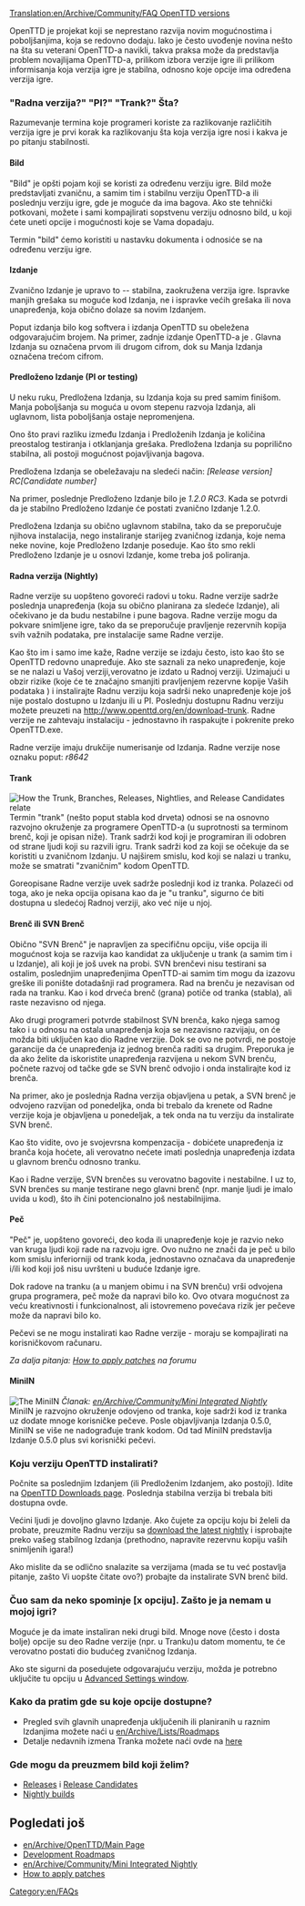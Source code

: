 [[Translation:en/Archive/Community/FAQ OpenTTD versions]]



OpenTTD je projekat koji se neprestano razvija novim mogućnostima i poboljšanjima, koja se redovno dodaju. Iako je često uvođenje novina nešto na šta su veterani OpenTTD-a navikli, takva praksa može da predstavlja problem novajlijama OpenTTD-a, prilikom izbora verzije igre ili prilikom informisanja koja verzija igre je stabilna, odnosno koje opcije ima određena verzija igre.

=== "Radna verzija?"  "PI?"  "Trank?"  Šta?===
Razumevanje termina koje programeri koriste za razlikovanje različitih verzija igre je prvi korak ka razlikovanju šta koja verzija igre nosi i kakva je po pitanju stabilnosti.

====Bild====
"Bild" je opšti pojam koji se koristi za određenu verziju igre. Bild može predstavljati zvaničnu, a samim tim i stabilnu verziju OpenTTD-a ili poslednju verziju igre, gde je moguće da ima bagova. Ako ste tehnički potkovani, možete i sami kompajlirati sopstvenu verziju odnosno bild, u koji ćete uneti opcije i mogućnosti koje se Vama dopadaju.

Termin "bild" ćemo koristiti u nastavku dokumenta i odnosiće se na određenu verziju igre.

====Izdanje====
Zvanično Izdanje je upravo to -- stabilna, zaokružena verzija igre. Ispravke manjih grešaka su moguće kod Izdanja, ne i ispravke većih grešaka ili nova unapređenja, koja obično dolaze sa novim Izdanjem.  

Poput izdanja bilo kog softvera i izdanja OpenTTD su obeležena odgovarajućim brojem.  Na primer, zadnje izdanje OpenTTD-a je {{en/Version}}. Glavna Izdanja su označena prvom ili drugom cifrom, dok su Manja Izdanja označena trećom cifrom.

====Predloženo Izdanje (PI or testing)====
U neku ruku, Predložena Izdanja, su Izdanja koja su pred samim finišom. Manja poboljšanja su moguća u ovom stepenu razvoja Izdanja, ali uglavnom, lista poboljšanja ostaje nepromenjena. 

Ono što pravi razliku između Izdanja i Predloženih Izdanja je količina preostalog testiranja i otklanjanja grešaka. Predložena Izdanja su poprilično stabilna, ali postoji mogućnost pojavljivanja bagova.

Predložena Izdanja se obeležavaju na sledeći način: 
''[Release version] RC[Candidate number]''

Na primer, poslednje Predloženo Izdanje bilo je ''1.2.0 RC3''. Kada se potvrdi da je stabilno Predloženo Izdanje će postati zvanično Izdanje  1.2.0.

Predložena Izdanja su obično uglavnom stabilna, tako da se preporučuje njihova instalacija, nego instaliranje starijeg zvaničnog izdanja, koje nema neke novine, koje Predloženo Izdanje poseduje. Kao što smo rekli Predloženo Izdanje je u osnovi Izdanje, kome treba još poliranja.

====Radna verzija (Nightly)====
Radne verzije su uopšteno govoreći radovi u toku. Radne verzije sadrže poslednja unapređenja (koja su obično planirana za sledeće Izdanje), ali očekivano je da budu nestabilne i pune bagova. Radne verzije mogu da pokvare snimljene igre, tako da se preporučuje pravljenje rezervnih kopija svih važnih podataka, pre instalacije same Radne verzije.

Kao što im i samo ime kaže, Radne verzije se izdaju često, isto kao što se OpenTTD redovno unapređuje. Ako ste saznali za neko unapređenje, koje se ne nalazi u Vašoj verziji,verovatno je izdato u Radnoj verziji. Uzimajući u obzir rizike (koje će te značajno smanjiti pravljenjem rezervne kopije Vaših podataka {{en/Emoticon|:)}}) i instalirajte Radnu verziju koja sadrši neko unapređenje koje još nije postalo dostupno u Izdanju ili u PI. Poslednju dostupnu Radnu verziju možete preuzeti na http://www.openttd.org/en/download-trunk. Radne verzije ne zahtevaju instalaciju - jednostavno ih raspakujte i pokrenite preko OpenTTD.exe.

Radne verzije imaju drukčije numerisanje od Izdanja. Radne verzije nose oznaku poput:
''r8642''

====Trank====
[[File:en/Archive/Community/Version Illustration.gif|frame|right|How the Trunk, Branches, Releases, Nightlies, and Release Candidates relate]]
Termin "trank" (nešto poput stabla kod drveta) odnosi se na osnovno razvojno okruženje za programere OpenTTD-a (u suprotnosti sa terminom brenč, koji je opisan niže). Trank sadrži kod koji je programiran ili odobren od strane ljudi koji su razvili igru. Trank sadrži kod za koji se očekuje da se koristiti u zvaničnom Izdanju. U najširem smislu, kod koji se nalazi u tranku, može se smatrati "zvaničnim" kodom OpenTTD.

Goreopisane Radne verzije uvek sadrže poslednji kod iz tranka. Polazeći od toga, ako je neka opcija opisana kao da je "u tranku", sigurno će biti dostupna u sledećoj Radnoj verziji, ako već nije u njoj.

====Brenč ili SVN Brenč====
Obično "SVN Brenč" je napravljen za specifičnu opciju, više opcija ili mogućnost koja se razvija kao kandidat za uključenje u trank (a samim tim i u Izdanje), ali koji je još uvek na probi. SVN brenčevi nisu testirani sa ostalim, poslednjim unapređenjima OpenTTD-ai samim tim mogu da izazovu greške ili ponište dotadašnji rad programera. Rad na brenču je nezavisan od rada na tranku. Kao i kod drveća brenč (grana) potiče od tranka (stabla), ali raste nezavisno od njega.

Ako drugi programeri potvrde stabilnost SVN brenča, kako njega samog tako i u odnosu na ostala unapređenja koja se nezavisno razvijaju, on će možda biti uključen kao dio Radne verzije. Dok se ovo ne potvrdi, ne postoje garancije da će unapređenja iz jednog brenča raditi sa drugim. Preporuka je da ako želite da iskoristite unapređenja razvijena u nekom SVN brenču, počnete razvoj od tačke gde se SVN brenč odvojio i onda instalirajte kod iz brenča. 

Na primer, ako je poslednja Radna verzija objavljena u petak, a SVN brenč je odvojeno razvijan od ponedeljka, onda bi trebalo da krenete od Radne verzije koja je objavljena u ponedeljak, a tek onda na tu verziju da instalirate SVN brenč.

Kao što vidite, ovo je svojevrsna kompenzacija - dobićete unapređenja iz branča koja hoćete, ali verovatno nećete imati poslednja unapređenja izdata u glavnom brenču odnosno tranku.

Kao i Radne verzije, SVN brenčes su verovatno bagovite i nestabilne. I uz to, SVN brenčes su manje testirane nego glavni brenč (npr. manje ljudi je imalo uvida u kod), što ih čini potencionalno još nestabilnijima.

====Peč====
"Peč" je, uopšteno govoreći, deo koda ili unapređenje koje je razvio neko van kruga ljudi koji rade na razvoju igre. Ovo nužno ne znači da je peč u bilo kom smislu inferiorniji od trank koda, jednostavno označava da unapređenje i/ili kod koji još nisu uvršteni u buduće Izdanje igre.

Dok radove na tranku (a u manjem obimu i na SVN brenču) vrši odvojena grupa programera, peč može da napravi bilo ko. Ovo otvara mogućnost za veću kreativnosti i funkcionalnost, ali istovremeno povećava rizik jer pečeve može da napravi bilo ko.

Pečevi se ne mogu instalirati kao Radne verzije - moraju se kompajlirati na korisničkovom računaru.

''Za dalja pitanja: [http://www.tt-forums.net/viewtopic.php?t=21678 How to apply patches] na forumu''

====MiniIN====
{{en/Feature period|Old|0.5}}
[[File:en/Archive/Community/MiniIN Illustration.gif|frame|right|The MiniIN]]
''Članak: [[en/Archive/Community/Mini Integrated Nightly]]''<br>

MiniIN je razvojno okruženje odovjeno od tranka, koje sadrži kod iz tranka uz dodate mnoge korisničke pečeve. Posle objavljivanja Izdanja 0.5.0,  MiniIN se više ne nadograđuje trank kodom. Od tad MiniIN predstavlja Izdanje 0.5.0 plus svi korisnički pečevi.

===Koju verziju OpenTTD instalirati?===
Počnite sa poslednjim Izdanjem (ili Predloženim Izdanjem, ako postoji). Idite na [http://www.openttd.org/download-stable OpenTTD Downloads page]. Poslednja stabilna verzija bi trebala biti dostupna ovde.

Većini ljudi je dovoljno glavno Izdanje. Ako čujete za opciju koju bi želeli da probate, preuzmite Radnu verziju sa [http://nightly.openttd.org/ download the latest nightly] i isprobajte preko vašeg stabilnog Izdanja (prethodno, napravite rezervnu kopiju vaših snimljenih igara!)

Ako mislite da se odlično snalazite sa verzijama (mada se tu već postavlja pitanje, zašto Vi uopšte čitate ovo?) probajte da instalirate SVN brenč bild.

===Čuo sam da neko spominje [x opciju].  Zašto je ja nemam u mojoj igri?===
Moguće je da imate instaliran neki drugi bild. Mnoge nove (često i dosta bolje) opcije su deo Radne verzije (npr. u Tranku)u datom momentu, te će verovatno postati dio budućeg zvaničnog Izdanja.

Ako ste sigurni da posedujete odgovarajuću verziju, možda je potrebno uključite tu opciju u [[en/Naprednim podešavanjima|Advanced Settings window]].

===Kako da pratim gde su koje opcije dostupne?===
* Pregled svih glavnih unapređenja uključenih ili planiranih u raznim Izdanjima možete naći u [[en/Archive/Lists/Roadmap]]s
* Detalje nedavnih izmena Tranka možete naći ovde na [http://vcs.openttd.org/svn/log/trunk here]

===Gde mogu da preuzmem bild koji želim?===
* [http://www.openttd.org/download-stable Releases] i [http://www.openttd.org/download-testing Release Candidates]
* [http://www.openttd.org/download-trunk Nightly builds]

==Pogledati još==
* [[en/Archive/OpenTTD/Main Page]]
* [[en/Archive/Lists/Roadmap|Development Roadmaps]]
* [[en/Archive/Community/Mini Integrated Nightly]]
* [http://www.tt-forums.net/viewtopic.php?t=21678 How to apply patches]

[[Category:en/FAQs]]